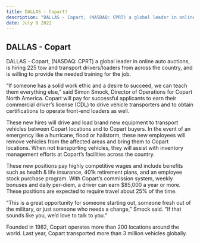 ```yaml
---
title: DALLAS - Copart!
description: "DALLAS - Copart, (NASDAQ: CPRT) a global leader in online auto auctions."
date: July 8 2022
---
```


## DALLAS - Copart


DALLAS - Copart, (NASDAQ: CPRT) a global leader in online auto auctions, is hiring 225 tow and transport drivers/loaders from across the country, and is willing to provide the needed training for the job.

“If someone has a solid work ethic and a desire to succeed, we can teach them everything else,” said Simon Smock, Director of Operations for Copart North America. Copart will pay for successful applicants to earn their commercial driver’s license (CDL) to drive vehicle transporters and to obtain certifications to operate front-end loaders as well.

These new hires will drive and load brand new equipment to transport vehicles between Copart locations and to Copart buyers. In the event of an emergency like a hurricane, flood or hailstorm, these new employees will remove vehicles from the affected areas and bring them to Copart locations. When not transporting vehicles, they will assist with inventory management efforts at Copart’s facilities across the country.

These new positions pay highly competitive wages and include benefits such as health & life insurance, 401k retirement plans, and an employee stock purchase program. With Copart’s commission system, weekly bonuses and daily per-diem, a driver can earn $85,000 a year or more. These positions are expected to require travel about 25% of the time.

“This is a great opportunity for someone starting out, someone fresh out of the military, or just someone who needs a change,” Smock said. “If that sounds like you, we’d love to talk to you.”


Founded in 1982, Copart operates more than 200 locations around the world. Last year, Copart transported more than 3 million vehicles globally.
